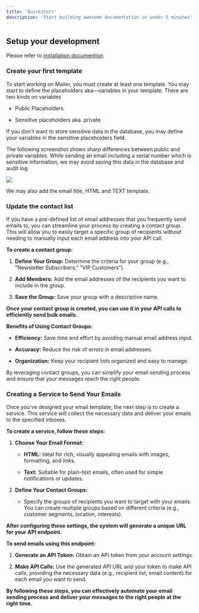 ```yaml
---
title: 'Quickstart'
description: 'Start building awesome documentation in under 5 minutes'
---
```


## Setup your development

Please refer to [installation documention](/installation)

### Create your first template

To start working on Mailer, you must create at least one template. You may start to define the placeholders aka—variables in your template. There are two kinds on variables

* Public Placeholders

* Sensitive placeholders aka. private

If you don't want to store sensitive data in the database, you may define your variables in the sensitive placeholders field.&#x20;



The following screenshot shows sharp differences between public and private variables. While sending an email including a serial number which is sensitive information, we may avoid saving this data in the database and audit log.&#x20;

![](placeholders.png)

We may also add the email title, HTML and TEXT template.&#x20;

### Update the contact list

If you have a pre-defined list of email addresses that you frequently send emails to, you can streamline your process by creating a contact group. This will allow you to easily target a specific group of recipients without needing to manually input each email address into your API call.

**To create a contact group:**

1. **Define Your Group:** Determine the criteria for your group (e.g., "Newsletter Subscribers," "VIP Customers").

2. **Add Members:** Add the email addresses of the recipients you want to include in the group.

3. **Save the Group:** Save your group with a descriptive name.

**Once your contact group is created, you can use it in your API calls to efficiently send bulk emails.**

**Benefits of Using Contact Groups:**

* **Efficiency:** Save time and effort by avoiding manual email address input.

* **Accuracy:** Reduce the risk of errors in email addresses.

* **Organization:** Keep your recipient lists organized and easy to manage.

By leveraging contact groups, you can simplify your email sending process and ensure that your messages reach the right people.

### Creating a Service to Send Your Emails

Once you've designed your email template, the next step is to create a service. This service will collect the necessary data and deliver your emails to the specified inboxes.

**To create a service, follow these steps:**

1. **Choose Your Email Format:**

   * **HTML:** Ideal for rich, visually appealing emails with images, formatting, and links.

   * **Text:** Suitable for plain-text emails, often used for simple notifications or updates.

2. **Define Your Contact Groups:**

   * Specify the groups of recipients you want to target with your emails. You can create multiple groups based on different criteria (e.g., customer segments, location, interests).

**After configuring these settings, the system will generate a unique URL for your API endpoint.**

**To send emails using this endpoint:**

1. **Generate an API Token:** Obtain an API token from your account settings.

2. **Make API Calls:** Use the generated API URL and your token to make API calls, providing the necessary data (e.g., recipient list, email content) for each email you want to send.

**By following these steps, you can effectively automate your email sending process and deliver your messages to the right people at the right time.**